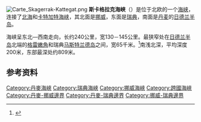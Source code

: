 {{coord|57|50|50|N|9|04|23|E|display=title}}

[[File:Carte_Skagerrak-Kattegat.png|right]]
'''斯卡格拉克海峡'''（{{lang-sv|'''Skagerrak'''}}）是位于北欧的一个[[海峡|海峡]]，连接了[[北海_(大西洋)|北海]]和[[卡特加特海峡|卡特加特海峡]]，其北面是[[挪威|挪威]]，东面是[[瑞典|瑞典]]，南面是[[丹麦|丹麦]]的[[日德兰半岛|日德兰半岛]]。

海峡呈东北—西南走向，长约240公里，宽130－145公里。最狭窄处在[[日德兰半岛|日德兰半岛]]北端的[[格雷嫩角|格雷嫩角]]和瑞典[[马斯特兰德岛|马斯特兰德岛]]之间，宽65千米。<ref>{{Cite book|title=中国大百科全书|last=沈允武|first=|publisher=中国大百科全书出版社|year=|isbn=9787500079583|location=|pages=|language=zh-cn|url=http://h.bkzx.cn|chapter=斯卡格拉克海峡|chapterurl=http://h.bkzx.cn/item/231461|access-date=2020-10-11|archive-date=2020-12-10|archive-url=https://web.archive.org/web/20201210112455/http://h.bkzx.cn/|dead-url=no}}</ref>南浅北深，平均深度200米，东部最深处约809米。

== 参考资料 ==
<references />
{{欧洲地理小作品}}{{Authority control}}
{{DEFAULTSORT:Skagerrak}}
[[Category:丹麥海峽|Category:丹麥海峽]]
[[Category:瑞典海峽|Category:瑞典海峽]]
[[Category:挪威海峽|Category:挪威海峽]]
[[Category:跨國海峽|Category:跨國海峽]]
[[Category:丹麥-挪威邊界|Category:丹麥-挪威邊界]]
[[Category:丹麥-瑞典邊界|Category:丹麥-瑞典邊界]]
[[Category:挪威-瑞典邊界|Category:挪威-瑞典邊界]]